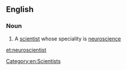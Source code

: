 ==English==

===Noun===
{{wikipedia}}
{{en-noun}}

# A [[scientist]] whose speciality is [[neuroscience]]

[[Category:en:Scientists]]

[[et:neuroscientist]]